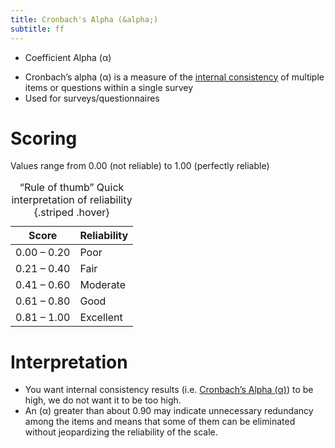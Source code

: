 ```yaml
---
title: Cronbach's Alpha (&alpha;)
subtitle: ff
---
```


:::{.callout title="AKA" collapse="true"}

- Coefficient Alpha (&alpha;)
:::


- Cronbach’s alpha (α) is a measure of the [internal consistency]({{< var ref-reliability.internal-consistency >}}) of multiple items or questions within a single survey
- Used for surveys/questionnaires

# Scoring

Values range from 0.00 (not reliable) to 1.00 (perfectly reliable) 

| Score | Reliability |
|-|-|
| 0.00 – 0.20 | Poor |
| 0.21 – 0.40 | Fair |
| 0.41 – 0.60 | Moderate |
| 0.61 – 0.80 | Good |
| 0.81 – 1.00 | Excellent |

: "Rule of thumb" Quick interpretation of reliability {.striped .hover}

# Interpretation

- You want internal consistency results (i.e. [Cronbach's Alpha (&alpha;)]({{< var ref-reliabiity.cronbachs-alpha >}})) to be high, we do not want it to be too high.
- An (&alpha;) greater than about 0.90 may indicate unnecessary redundancy among the items and means that some of them can be eliminated without jeopardizing the reliability of the scale.